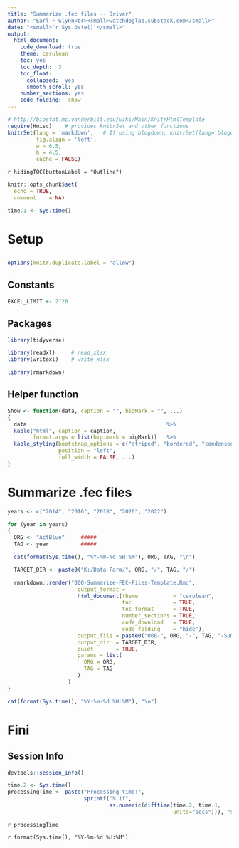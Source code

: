 ```yaml
---
title: "Summarize .fec files -- Driver"
author: "Earl F Glynn<br><small>watchdoglab.substack.com</small>"
date: "<small>`r Sys.Date()`</small>"
output:
  html_document:
    code_download: true
    theme: cerulean
    toc: yes
    toc_depth:  3
    toc_float:
      collapsed:  yes
      smooth_scroll: yes
    number_sections: yes
    code_folding:  show
---
```


```r
# http://biostat.mc.vanderbilt.edu/wiki/Main/KnitrHtmlTemplate
require(Hmisc)    # provides knitrSet and other functions
knitrSet(lang = 'markdown',   # If using blogdown: knitrSet(lang='blogdown')
         fig.align = 'left',
         w = 6.5,
         h = 4.5,
         cache = FALSE)
```

`r hidingTOC(buttonLabel = "Outline")`

```r
knitr::opts_chunk$set(
  echo = TRUE,
  comment    = NA)

time.1 <- Sys.time()
```

# Setup {.tabset .tabset-fade .tabset-pills}

##  {.active}

```r
options(knitr.duplicate.label = "allow")
```

## Constants

```r
EXCEL_LIMIT <- 2^20
```

## Packages

```r
library(tidyverse)

library(readxl)     # read_xlsx
library(writexl)    # write_xlsx

library(rmarkdown)
```

## Helper function

```r
Show <- function(data, caption = "", bigMark = "", ...)
{
  data                                            %>%
  kable("html", caption = caption,
        format.args = list(big.mark = bigMark))   %>%
  kable_styling(bootstrap_options = c("striped", "bordered", "condensed"),
                position = "left",
                full_width = FALSE, ...)
}
```

# Summarize .fec files


```r
years <- c("2014", "2016", "2018", "2020", "2022")

for (year in years)
{
  ORG <- "ActBlue"     #####
  TAG <- year          #####

  cat(format(Sys.time(), "%Y-%m-%d %H:%M"), ORG, TAG, "\n")

  TARGET_DIR <- paste0("K:/Data-Farm/", ORG, "/", TAG, "/")

  rmarkdown::render("000-Summarize-FEC-Files-Template.Rmd",
                      output_format =
                      html_document(theme           = "cerulean",
                                    toc             = TRUE,
                                    toc_format      = TRUE,
                                    number_sections = TRUE,
                                    code_download   = TRUE,
                                    code_folding    = "hide"),
                      output_file = paste0("000-", ORG, "-", TAG, "-Summarize-FEC-Files.html"),
                      output_dir  = TARGET_DIR,
                      quiet       = TRUE,
                      params = list(
                        ORG = ORG,
                        TAG = TAG
                      )
                   )
}

cat(format(Sys.time(), "%Y-%m-%d %H:%M"), "\n")
```

# Fini {.tabset .tabset-fade .tabset-pills}

## {.active}

## Session Info

```r
devtools::session_info()
```

</div>

```r
time.2 <- Sys.time()
processingTime <- paste("Processing time:",
                        sprintf("%.1f",
                                as.numeric(difftime(time.2, time.1,
                                                    units="secs"))), "secs\n")
```

`r processingTime`

`r format(Sys.time(), "%Y-%m-%d %H:%M")`

